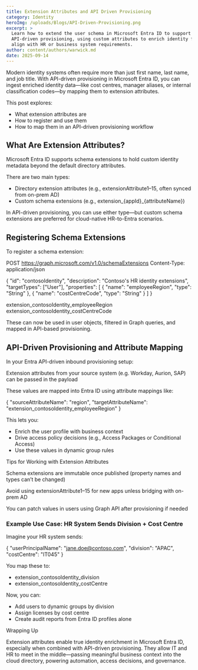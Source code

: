 ---
title: Extension Attributes and API Driven Provisioning
category: Identity
heroImg: /uploads/Blogs/API-Driven-Provisioning.png
excerpt: >
  Learn how to extend the user schema in Microsoft Entra ID to support
  API-driven provisioning, using custom attributes to enrich identity flows and
  align with HR or business system requirements.
author: content/authors/warwick.md
date: 2025-09-14
---

Modern identity systems often require more than just first name, last name, and job title. With API-driven provisioning in Microsoft Entra ID, you can ingest enriched identity data—like cost centres, manager aliases, or internal classification codes—by mapping them to extension attributes.

This post explores:

* What extension attributes are
* How to register and use them
* How to map them in an API-driven provisioning workflow


## What Are Extension Attributes?

Microsoft Entra ID supports schema extensions to hold custom identity metadata beyond the default directory attributes.

There are two main types:

* Directory extension attributes (e.g., extensionAttribute1–15, often synced from on-prem AD)
* Custom schema extensions (e.g., extension\_{appId}\_{attributeName})

In API-driven provisioning, you can use either type—but custom schema extensions are preferred for cloud-native HR-to-Entra scenarios.


## Registering Schema Extensions

To register a schema extension:

POST https://graph.microsoft.com/v1.0/schemaExtensions
Content-Type: application/json

{
  "id": "contosoIdentity",
  "description": "Contoso's HR identity extensions",
  "targetTypes": ["User"],
  "properties": [
    {
      "name": "employeeRegion",
      "type": "String"
    },
    {
      "name": "costCentreCode",
      "type": "String"
    }
  ]
}

extension_contosoIdentity_employeeRegion
extension_contosoIdentity_costCentreCode


These can now be used in user objects, filtered in Graph queries, and mapped in API-based provisioning.

## API-Driven Provisioning and Attribute Mapping

In your Entra API-driven inbound provisioning setup:

Extension attributes from your source system (e.g. Workday, Aurion, SAP) can be passed in the payload

These values are mapped into Entra ID using attribute mappings like:

{
  "sourceAttributeName": "region",
  "targetAttributeName": "extension_contosoIdentity_employeeRegion"
}


This lets you:

* Enrich the user profile with business context
* Drive access policy decisions (e.g., Access Packages or Conditional Access)
* Use these values in dynamic group rules

Tips for Working with Extension Attributes

Schema extensions are immutable once published (property names and types can’t be changed)

Avoid using extensionAttribute1–15 for new apps unless bridging with on-prem AD

You can patch values in users using Graph API after provisioning if needed

### Example Use Case: HR System Sends Division + Cost Centre

Imagine your HR system sends:


{
  "userPrincipalName": "jane.doe@contoso.com",
  "division": "APAC",
  "costCentre": "IT045"
}


You map these to:

* extension\_contosoIdentity\_division
* extension\_contosoIdentity\_costCentre

Now, you can:

* Add users to dynamic groups by division
* Assign licenses by cost centre
* Create audit reports from Entra ID profiles alone

Wrapping Up

Extension attributes enable true identity enrichment in Microsoft Entra ID, especially when combined with API-driven provisioning. They allow IT and HR to meet in the middle—passing meaningful business context into the cloud directory, powering automation, access decisions, and governance.



